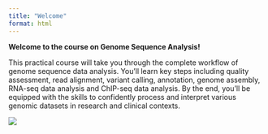```yaml
---
title: "Welcome"
format: html
---
```


**Welcome to the course on Genome Sequence Analysis!**\

This practical course will take you through the complete workflow of genome sequence data analysis. You’ll learn key steps including quality assessment, read alignment, variant calling, annotation, genome assembly, RNA-seq data analysis and ChIP-seq data analysis. By the end, you'll be equipped with the skills to confidently process and interpret various genomic datasets in research and clinical contexts.

![](images/learning paths.jpg)
